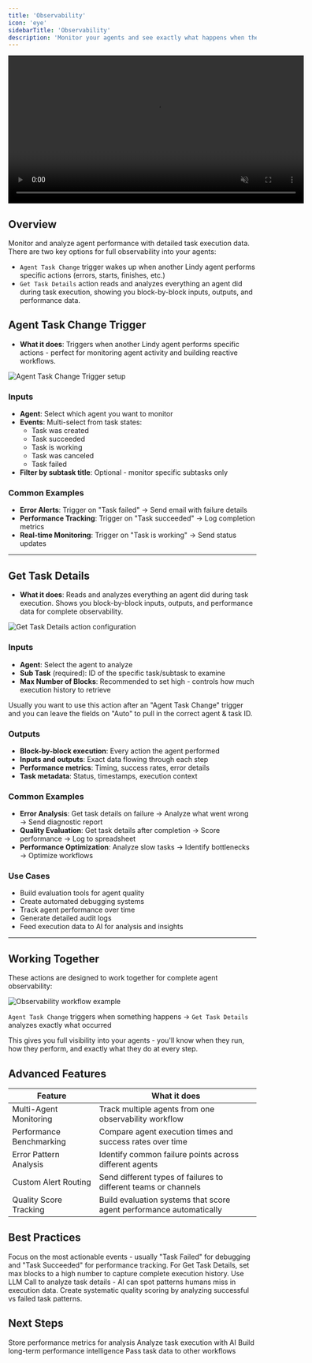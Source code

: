 ```yaml
---
title: 'Observability'
icon: 'eye'
sidebarTitle: 'Observability'
description: 'Monitor your agents and see exactly what happens when they run - perfect for debugging issues and tracking performance'
---
```


<div style={{ display: 'flex', justifyContent: 'center', margin: '2rem 0' }}>
  <div className="video-card">
    <video
      src="/lindy-brand-assets/observabilty.mp4"
      width="600"
      autoPlay
      muted
      loop
      playsInline
      style={{ display: 'block', width: '100%', borderRadius: '16px' }}
    />
  </div>
</div>

## Overview

Monitor and analyze agent performance with detailed task execution data. There are two key options for full observability into your agents:

- `Agent Task Change` trigger wakes up when another Lindy agent performs specific actions (errors, starts, finishes, etc.)
- `Get Task Details` action reads and analyzes everything an agent did during task execution, showing you block-by-block inputs, outputs, and performance data.

## Agent Task Change Trigger

- **What it does**: Triggers when another Lindy agent performs specific actions - perfect for monitoring agent activity and building reactive workflows.

<Frame>
  <img src="/lindy-brand-assets/observability-trigger.png" alt="Agent Task Change Trigger setup" />
</Frame>

### Inputs
- **Agent**: Select which agent you want to monitor
- **Events**: Multi-select from task states:
  - Task was created
  - Task succeeded
  - Task is working
  - Task was canceled
  - Task failed
- **Filter by subtask title**: Optional - monitor specific subtasks only

### Common Examples
- **Error Alerts**: Trigger on "Task failed" → Send email with failure details
- **Performance Tracking**: Trigger on "Task succeeded" → Log completion metrics
- **Real-time Monitoring**: Trigger on "Task is working" → Send status updates

---

## Get Task Details

- **What it does**: Reads and analyzes everything an agent did during task execution. Shows you block-by-block inputs, outputs, and performance data for complete observability.

<Frame>
  <img src="/lindy-brand-assets/observability-get-task-details.png" alt="Get Task Details action configuration" />
</Frame>

### Inputs
- **Agent**: Select the agent to analyze
- **Sub Task** (required): ID of the specific task/subtask to examine
- **Max Number of Blocks**: Recommended to set high - controls how much execution history to retrieve

<Tip>
Usually you want to use this action after an "Agent Task Change" trigger and you can leave the fields on "Auto" to pull in the correct agent & task ID.
</Tip>

### Outputs
- **Block-by-block execution**: Every action the agent performed
- **Inputs and outputs**: Exact data flowing through each step
- **Performance metrics**: Timing, success rates, error details
- **Task metadata**: Status, timestamps, execution context

### Common Examples
- **Error Analysis**: Get task details on failure → Analyze what went wrong → Send diagnostic report
- **Quality Evaluation**: Get task details after completion → Score performance → Log to spreadsheet
- **Performance Optimization**: Analyze slow tasks → Identify bottlenecks → Optimize workflows

### Use Cases
- Build evaluation tools for agent quality
- Create automated debugging systems
- Track agent performance over time
- Generate detailed audit logs
- Feed execution data to AI for analysis and insights

---

## Working Together

These actions are designed to work together for complete agent observability:

<Frame>
  <img src="/lindy-brand-assets/observability-together.png" alt="Observability workflow example" />
</Frame>

`Agent Task Change` triggers when something happens → `Get Task Details` analyzes exactly what occurred

This gives you full visibility into your agents - you'll know when they run, how they perform, and exactly what they do at every step.

## Advanced Features

| Feature | What it does |
|---------|--------------|
| Multi-Agent Monitoring | Track multiple agents from one observability workflow |
| Performance Benchmarking | Compare agent execution times and success rates over time |
| Error Pattern Analysis | Identify common failure points across different agents |
| Custom Alert Routing | Send different types of failures to different teams or channels |
| Quality Score Tracking | Build evaluation systems that score agent performance automatically |

## Best Practices

<AccordionGroup>
  <Accordion title="Choose the Right Events">
    Focus on the most actionable events - usually "Task Failed" for debugging and "Task Succeeded" for performance tracking.
  </Accordion>
  
  <Accordion title="Set High Block Limits">
    For Get Task Details, set max blocks to a high number to capture complete execution history.
  </Accordion>
  
  <Accordion title="Feed Data to AI">
    Use LLM Call to analyze task details - AI can spot patterns humans miss in execution data.
  </Accordion>
  
  <Accordion title="Build Evaluation Tools">
    Create systematic quality scoring by analyzing successful vs failed task patterns.
  </Accordion>
</AccordionGroup>

## Next Steps

<CardGroup cols={2}>
  <Card title="Set Variables" href="/skills/lindy-utilities/set-variables" icon="database">
    Store performance metrics for analysis
  </Card>
  <Card title="LLM Call" href="/skills/lindy-utilities/llm-call" icon="database">
    Analyze task execution with AI
  </Card>
  <Card title="Memories" href="/skills/lindy-utilities/memories" icon="database">
    Build long-term performance intelligence
  </Card>
  <Card title="Context" href="/skills/lindy-utilities/context" icon="database">
    Pass task data to other workflows
  </Card>
</CardGroup> 
